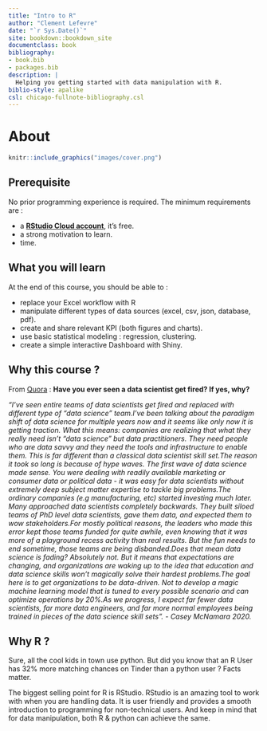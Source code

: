 ```yaml
--- 
title: "Intro to R"
author: "Clement Lefevre"
date: "`r Sys.Date()`"
site: bookdown::bookdown_site
documentclass: book
bibliography:
- book.bib
- packages.bib
description: |
  Helping you getting started with data manipulation with R.
biblio-style: apalike
csl: chicago-fullnote-bibliography.csl
---
```



# About  {-}


```r
knitr::include_graphics("images/cover.png")
```



## Prerequisite   {-}

No prior programming experience is required. The minimum requirements are :

- a [**RStudio Cloud account**](https://rstudio.cloud/), it's free.
- a strong motivation to learn.
- time.



## What you will learn  {-}

At the end of this course, you should be able to :

- replace your Excel workflow with R
- manipulate different types of data sources (excel, csv, json, database, pdf).
- create and share relevant KPI (both figures and charts).
- use basic statistical modeling : regression, clustering.
- create a simple interactive Dashboard with Shiny.



## Why this course ?  {-}

From [Quora](https://qr.ae/pGDngn) : **Have you ever seen a data scientist get fired? If yes, why?**

*"I’ve seen entire teams of data scientists get fired and replaced with different type of “data science” team.I’ve been talking about the paradigm shift of data science for multiple years now and it seems like only now it is getting traction. What this means: companies are realizing that what they really need isn’t “data science” but data practitioners. They need people who are data savvy and they need    the tools and infrastructure to enable them. This is far different than a classical data scientist skill set.The reason it took so long is because of hype waves. The first wave of data science made sense. You were dealing with readily available marketing or consumer data or political data - it was easy for data scientists without extremely deep subject matter expertise to tackle big problems.The ordinary companies (e.g manufacturing, etc) started investing much later. Many approached data scientists completely backwards. They built siloed teams of PhD level data scientists, gave them data, and expected them to wow stakeholders.For mostly political reasons, the leaders who made this error kept those teams funded for quite awhile, even knowing that it was more of a playground recess activity than real results. But the fun needs to end sometime, those teams are being disbanded.Does that mean data science is fading? Absolutely not. But it means that expectations are changing, and organizations are waking up to the idea that education and data science skills won’t magically solve their hardest problems.The goal here is to get organizations to be data-driven. Not to develop a magic machine learning model that is tuned to every possible scenario and can optimize operations by 20%.As we progress, I expect far fewer data scientists, far more data engineers, and far more normal employees being trained in pieces of the data science skill sets". - Casey McNamara  2020.*


## Why R ?  {-}
Sure, all the cool kids in town use python. But did you know that an R User has 32% more matching chances on Tinder than a python user ? Facts matter.

The biggest selling point for R is RStudio. RStudio is an amazing tool to work with when you are handling data. It is user friendly and provides a smooth introduction to programming for non-technical users. And keep in mind that for data manipulation, both R & python can achieve the same.

